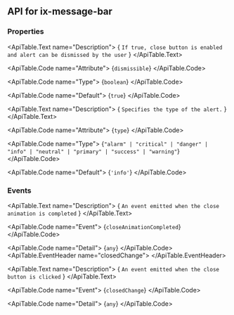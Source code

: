 
## API for ix-message-bar

### Properties

<ApiTable id="property-dismissible">
  <ApiTable.PropertyHeader name="dismissible" singleFramework="">
  </ApiTable.PropertyHeader>

  <ApiTable.Text name="Description">
    { `If true, close button is enabled and alert can be dismissed by the user` }
  </ApiTable.Text>

  <ApiTable.Code name="Attribute">
    {`dismissible`}
  </ApiTable.Code>

  <ApiTable.Code name="Type">
   {`boolean`}
  </ApiTable.Code>

  <ApiTable.Code name="Default">
    {`true`}
  </ApiTable.Code>

</ApiTable>
<ApiTable id="property-type">
  <ApiTable.PropertyHeader name="type" singleFramework="">
      <DeprecatedTag message={`Type \`danger\` will be removed in 4.0. Use \`alarm\` instead.`} />
  </ApiTable.PropertyHeader>

  <ApiTable.Text name="Description">
    { `Specifies the type of the alert.` }
  </ApiTable.Text>

  <ApiTable.Code name="Attribute">
    {`type`}
  </ApiTable.Code>

  <ApiTable.Code name="Type">
   {`"alarm" | "critical" | "danger" | "info" | "neutral" | "primary" | "success" | "warning"`}
  </ApiTable.Code>

  <ApiTable.Code name="Default">
    {`'info'`}
  </ApiTable.Code>

</ApiTable>


### Events

<ApiTable id="event-closeAnimationCompleted">
  <ApiTable.EventHeader name="closeAnimationCompleted">
  </ApiTable.EventHeader>

  <ApiTable.Text name="Description">
    { `An event emitted when the close animation is completed` }
  </ApiTable.Text>

  <ApiTable.Code name="Event">
    {`closeAnimationCompleted`}
  </ApiTable.Code>

  <ApiTable.Code name="Detail">
    {`any`}
  </ApiTable.Code>
</ApiTable>
<ApiTable id="event-closedChange">
  <ApiTable.EventHeader name="closedChange">
  </ApiTable.EventHeader>

  <ApiTable.Text name="Description">
    { `An event emitted when the close button is clicked` }
  </ApiTable.Text>

  <ApiTable.Code name="Event">
    {`closedChange`}
  </ApiTable.Code>

  <ApiTable.Code name="Detail">
    {`any`}
  </ApiTable.Code>
</ApiTable>


